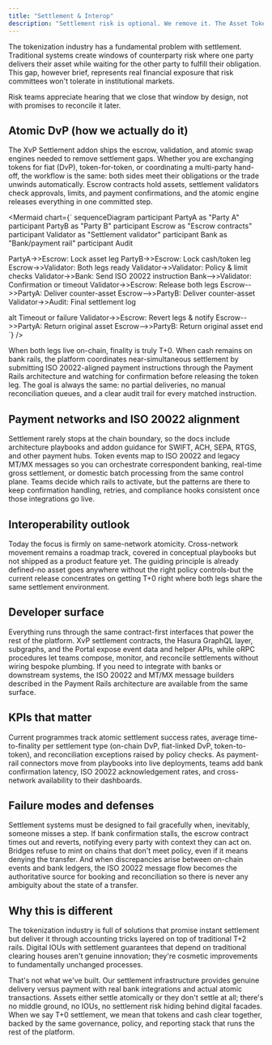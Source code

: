 ```yaml
---
title: "Settlement & Interop"
description: "Settlement risk is optional. We remove it. The Asset Tokenization Kit treats T+0 as the default by shipping ready-to-use atomic settlement patterns, the Cross-Value Proposition (XvP) addon stack, and the payment-rail integrations required to run them."
---
```


The tokenization industry has a fundamental problem with settlement. Traditional systems create windows of counterparty risk where one party delivers their asset while waiting for the other party to fulfill their obligation. This gap, however brief, represents real financial exposure that risk committees won't tolerate in institutional markets.

Risk teams appreciate hearing that we close that window by design, not with promises to reconcile it later.

## Atomic DvP (how we actually do it)

The XvP Settlement addon ships the escrow, validation, and atomic swap engines needed to remove settlement gaps. Whether you are exchanging tokens for fiat (DvP), token-for-token, or coordinating a multi-party hand-off, the workflow is the same: both sides meet their obligations or the trade unwinds automatically. Escrow contracts hold assets, settlement validators check approvals, limits, and payment confirmations, and the atomic engine releases everything in one committed step.

<Mermaid
  chart={`
sequenceDiagram
  participant PartyA as "Party A"
  participant PartyB as "Party B"
  participant Escrow as "Escrow contracts"
  participant Validator as "Settlement validator"
  participant Bank as "Bank/payment rail"
  participant Audit

  PartyA->>Escrow: Lock asset leg
  PartyB->>Escrow: Lock cash/token leg
  Escrow->>Validator: Both legs ready
  Validator->>Validator: Policy & limit checks
  Validator->>Bank: Send ISO 20022 instruction
  Bank-->>Validator: Confirmation or timeout
  Validator->>Escrow: Release both legs
  Escrow-->>PartyA: Deliver counter-asset
  Escrow-->>PartyB: Deliver counter-asset
  Validator->>Audit: Final settlement log

  alt Timeout or failure
    Validator->>Escrow: Revert legs & notify
    Escrow-->>PartyA: Return original asset
    Escrow-->>PartyB: Return original asset
  end
`}
/>

When both legs live on-chain, finality is truly T+0. When cash remains on bank rails, the platform coordinates near-simultaneous settlement by submitting ISO 20022-aligned payment instructions through the Payment Rails architecture and watching for confirmation before releasing the token leg. The goal is always the same: no partial deliveries, no manual reconciliation queues, and a clear audit trail for every matched instruction.

## Payment networks and ISO 20022 alignment

Settlement rarely stops at the chain boundary, so the docs include architecture playbooks and addon guidance for SWIFT, ACH, SEPA, RTGS, and other payment hubs. Token events map to ISO 20022 and legacy MT/MX messages so you can orchestrate correspondent banking, real-time gross settlement, or domestic batch processing from the same control plane. Teams decide which rails to activate, but the patterns are there to keep confirmation handling, retries, and compliance hooks consistent once those integrations go live.

## Interoperability outlook

Today the focus is firmly on same-network atomicity. Cross-network movement remains a roadmap track, covered in conceptual playbooks but not shipped as a product feature yet. The guiding principle is already defined-no asset goes anywhere without the right policy controls-but the current release concentrates on getting T+0 right where both legs share the same settlement environment.

## Developer surface

Everything runs through the same contract-first interfaces that power the rest of the platform. XvP settlement contracts, the Hasura GraphQL layer, subgraphs, and the Portal expose event data and helper APIs, while oRPC procedures let teams compose, monitor, and reconcile settlements without wiring bespoke plumbing. If you need to integrate with banks or downstream systems, the ISO 20022 and MT/MX message builders described in the Payment Rails architecture are available from the same surface.

## KPIs that matter

Current programmes track atomic settlement success rates, average time-to-finality per settlement type (on-chain DvP, fiat-linked DvP, token-to-token), and reconciliation exceptions raised by policy checks. As payment-rail connectors move from playbooks into live deployments, teams add bank confirmation latency, ISO 20022 acknowledgement rates, and cross-network availability to their dashboards.

## Failure modes and defenses

Settlement systems must be designed to fail gracefully when, inevitably, someone misses a step. If bank confirmation stalls, the escrow contract times out and reverts, notifying every party with context they can act on. Bridges refuse to mint on chains that don't meet policy, even if it means denying the transfer. And when discrepancies arise between on-chain events and bank ledgers, the ISO 20022 message flow becomes the authoritative source for booking and reconciliation so there is never any ambiguity about the state of a transfer.

## Why this is different

The tokenization industry is full of solutions that promise instant settlement but deliver it through accounting tricks layered on top of traditional T+2 rails. Digital IOUs with settlement guarantees that depend on traditional clearing houses aren't genuine innovation; they're cosmetic improvements to fundamentally unchanged processes.

That's not what we've built. Our settlement infrastructure provides genuine delivery versus payment with real bank integrations and actual atomic transactions. Assets either settle atomically or they don't settle at all; there's no middle ground, no IOUs, no settlement risk hiding behind digital facades. When we say T+0 settlement, we mean that tokens and cash clear together, backed by the same governance, policy, and reporting stack that runs the rest of the platform.
